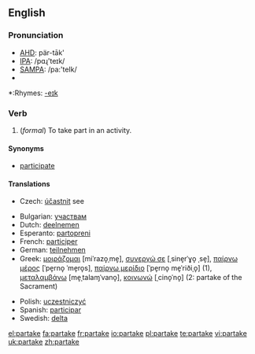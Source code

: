 ==English==

===Pronunciation===
*[[w:AHD|AHD]]: pär-tāk'
*[[w:IPA|IPA]]: /pɑɻ'teɪk/
*[[w:SAMPA|SAMPA]]: /pa:'teIk/
*{{audio|en-us-partake.ogg|Audio (US)}}

*:Rhymes: [[Rhymes:English:-eɪk|-eɪk]]

===Verb===
{{irregverb|'''to partake'''|'''[[partakes]]'''|'''[[partook]]'''|'''[[partaken]]'''|'''[[partaking]]'''}}

# {{intransitive}} (''formal'') To take part in an activity.

====Synonyms====
*[[participate]]

====Translations====
{{trans-top|to take part in an activity}}
*Czech: [[účastnit]] see
{{trans-mid}}
{{trans-bottom}}
{{top}}
*Bulgarian: [[участвам]]
*Dutch: [[deelnemen]]
*Esperanto: [[partopreni]]
*French: [[participer]]
*German: [[teilnehmen]]
*Greek: [[μοιράζομαι]] [miˈrazo̞ˌme̞], [[συνεργώ σε]] [ˌsine̞rˈɣo̞ ˌse̞], [[παίρνω μέρος]] [ˈpe̞rno̞ ˈme̞ro̞s], [[παίρνω μερίδιο]] [ˈpe̞rno̞ me̞ˈriðiˌo̞] (1), [[μεταλαμβάνω]] [me̞ˌtalaɱˈvano̞], [[κοινωνώ]] [ˌcino̞ˈno̞] (2: partake of the Sacrament)
{{mid}}
*Polish: [[uczestniczyć]]
*Spanish: [[participar]]
*Swedish: [[delta]]
{{bottom}}

[[el:partake]]
[[fa:partake]]
[[fr:partake]]
[[io:partake]]
[[pl:partake]]
[[te:partake]]
[[vi:partake]]
[[uk:partake]]
[[zh:partake]]